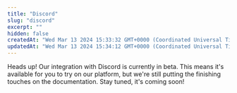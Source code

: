 ```yaml
---
title: "Discord"
slug: "discord"
excerpt: ""
hidden: false
createdAt: "Wed Mar 13 2024 15:33:32 GMT+0000 (Coordinated Universal Time)"
updatedAt: "Wed Mar 13 2024 15:34:12 GMT+0000 (Coordinated Universal Time)"
---
```

Heads up! Our integration with Discord is currently in beta. This means it's available for you to try on our platform, but we're still putting the finishing touches on the documentation. Stay tuned, it's coming soon!
